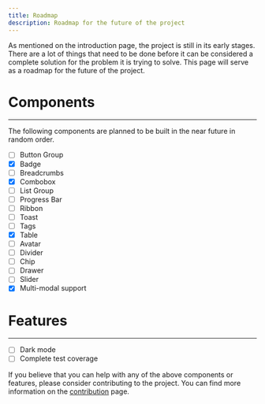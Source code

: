 ```yaml
---
title: Roadmap
description: Roadmap for the future of the project
---
```


As mentioned on the introduction page, the project is still in its early stages. There are a lot of things that need to be done before it can be considered a complete solution for the problem it is trying to solve. This page will serve as a roadmap for the future of the project.

# Components
---
The following components are planned to be built in the near future in random order.

* [ ] Button Group
* [X] Badge
* [ ] Breadcrumbs
* [X] Combobox
* [ ] List Group
* [ ] Progress Bar
* [ ] Ribbon
* [ ] Toast
* [ ] Tags
* [X] Table
* [ ] Avatar
* [ ] Divider
* [ ] Chip
* [ ] Drawer
* [ ] Slider
* [X] Multi-modal support

# Features
---
* [ ] Dark mode
* [ ] Complete test coverage

<Callout>If you believe that you can help with any of the above components or features, please consider contributing to the project. You can find more information on the [contribution](/contributing) page.</Callout>
